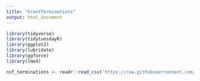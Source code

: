 ```yaml
---
title: "GrantTerminations"
output: html_document
---
```


```r
library(tidyverse)
library(tidytuesdayR)
library(ggplot2)
library(lubridate)
library(ggforce)
library(lme4)
```

```r
nsf_terminations <- readr::read_csv('https://raw.githubusercontent.com/rfordatascience/tidytuesday/main/data/2025/2025-05-06/nsf_terminations.csv')
```
